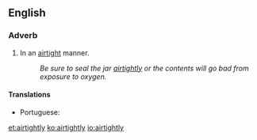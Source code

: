 ==English==

===Adverb===
{{en-adv}}

# In an [[airtight]] manner.
#: ''Be sure to seal the jar [[airtightly]] or the contents will go bad from exposure to oxygen.''

====Translations====
{{trans-top|in an airtight manner}}
* Portuguese: {{t|pt|hermeticamente}}
{{trans-mid}}
{{trans-bottom}}

[[et:airtightly]]
[[ko:airtightly]]
[[io:airtightly]]